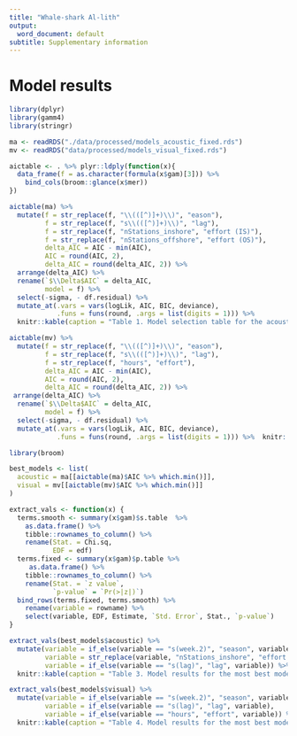 ```yaml
---
title: "Whale-shark Al-lith"
output:
  word_document: default
subtitle: Supplementary information
---
```


# Model results

```r
library(dplyr)
library(gamm4)
library(stringr)

ma <- readRDS("./data/processed/models_acoustic_fixed.rds")
mv <- readRDS("data/processed/models_visual_fixed.rds")
```

```r
aictable <- . %>% plyr::ldply(function(x){
  data_frame(f = as.character(formula(x$gam)[3])) %>% 
    bind_cols(broom::glance(x$mer))
})

aictable(ma) %>% 
  mutate(f = str_replace(f, "\\(([^)]+)\\)", "eason"), 
         f = str_replace(f, "s\\(([^)]+)\\)", "lag"),
         f = str_replace(f, "nStations_inshore", "effort (IS)"), 
         f = str_replace(f, "nStations_offshore", "effort (OS)"),
         delta_AIC = AIC - min(AIC), 
         AIC = round(AIC, 2), 
         delta_AIC = round(delta_AIC, 2)) %>%
  arrange(delta_AIC) %>%
  rename(`$\\Delta$AIC` = delta_AIC, 
         model = f) %>%
  select(-sigma, - df.residual) %>%
  mutate_at(.vars = vars(logLik, AIC, BIC, deviance), 
            .funs = funs(round, .args = list(digits = 1))) %>%
  knitr::kable(caption = "Table 1. Model selection table for the acoustic recaptures")
```

```r
aictable(mv) %>% 
  mutate(f = str_replace(f, "\\(([^)]+)\\)", "eason"), 
         f = str_replace(f, "s\\(([^)]+)\\)", "lag"),
         f = str_replace(f, "hours", "effort"),
         delta_AIC = AIC - min(AIC), 
         AIC = round(AIC, 2), 
         delta_AIC = round(delta_AIC, 2)) %>%
 arrange(delta_AIC) %>%
  rename(`$\\Delta$AIC` = delta_AIC, 
         model = f) %>%
  select(-sigma, - df.residual) %>%
  mutate_at(.vars = vars(logLik, AIC, BIC, deviance), 
            .funs = funs(round, .args = list(digits = 1))) %>%  knitr::kable(caption = "Table 2. Model selection table for the visual recaptures")
```

```r
library(broom)

best_models <- list(
  acoustic = ma[[aictable(ma)$AIC %>% which.min()]], 
  visual = mv[[aictable(mv)$AIC %>% which.min()]]
)

extract_vals <- function(x) {
  terms.smooth <- summary(x$gam)$s.table  %>%
    as.data.frame() %>% 
    tibble::rownames_to_column() %>%
    rename(Stat. = Chi.sq, 
           EDF = edf)
  terms.fixed <- summary(x$gam)$p.table %>%
     as.data.frame() %>% 
    tibble::rownames_to_column() %>%
    rename(Stat. = `z value`,
           `p-value` = `Pr(>|z|)`)
  bind_rows(terms.fixed, terms.smooth) %>%
    rename(variable = rowname) %>%
    select(variable, EDF, Estimate, `Std. Error`, Stat., `p-value`) 
}

extract_vals(best_models$acoustic) %>% 
  mutate(variable = if_else(variable == "s(week.2)", "season", variable),
         variable = str_replace(variable, "nStations_inshore", "effort (IS)"),
         variable = if_else(variable == "s(lag)", "lag", variable)) %>%
  knitr::kable(caption = "Table 3. Model results for the most best model of acoustic recapture")
```

```r
extract_vals(best_models$visual) %>% 
  mutate(variable = if_else(variable == "s(week.2)", "season", variable),
         variable = if_else(variable == "s(lag)", "lag", variable),
         variable = if_else(variable == "hours", "effort", variable)) %>%
  knitr::kable(caption = "Table 4. Model results for the most best model of visual recapture")
```

